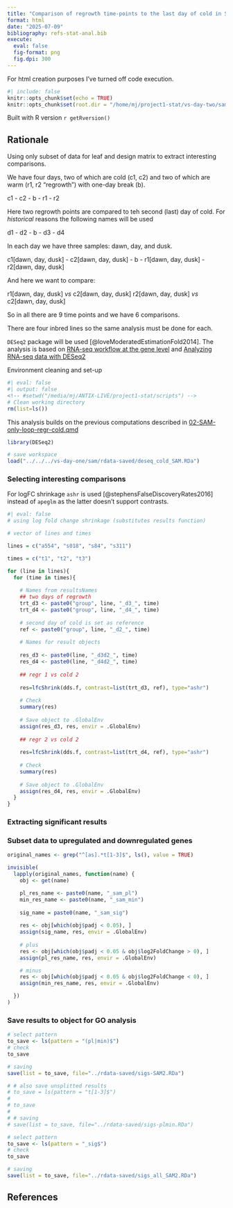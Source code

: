 ```yaml
---
title: "Comparison of regrowth time-points to the last day of cold in SAM"
format: html
date: "2025-07-09"
bibliography: refs-stat-anal.bib
execute:
  eval: false
  fig-format: png
  fig.dpi: 300
---
```


:::{.callout-note}
For html creation purposes I've turned off code execution.
:::

```r
#| include: false
knitr::opts_chunk$set(echo = TRUE)
knitr::opts_chunk$set(root.dir = "/home/mj/project1-stat/vs-day-two/sam/scripts")
```

Built with R version `r getRversion()`

## Rationale

Using only subset of data for leaf and design matrix to extract interesting comparisons.

We have four days, two of which are cold (c1, c2) and two of which are warm (r1, r2 "regrowth") with one-day break (b).

c1 - c2 - b - r1 - r2

:::{.callout-note}
Here two regrowth points are compared to teh second (last) day of cold.
For *historical* reasons the following names will be used

d1 - d2 - b - d3 - d4
:::

In each day we have three samples: dawn, day, and dusk.

c1[dawn, day, dusk] - c2[dawn, day, dusk] - b - r1[dawn, day, dusk] - r2[dawn, day, dusk]

And here we want to compare:

r1[dawn, day, dusk] *vs* c2[dawn, day, dusk]
r2[dawn, day, dusk] *vs* c2[dawn, day, dusk]

So in all there are 9 time points and we have 6 comparisons.

There are four inbred lines so the same analysis must be done for each.

`DESeq2` package will be used [@loveModeratedEstimationFold2014].
The analysis is based on [RNA-seq workflow at the gene level](https://bioconductor.org/packages/release/workflows/vignettes/rnaseqGene/inst/doc/rnaseqGene.html) and [Analyzing RNA-seq data with DESeq2](https://bioconductor.org/packages/release/bioc/vignettes/DESeq2/inst/doc/DESeq2.html#differential-expression-analysis)

Environment cleaning and set-up
```r
#| eval: false
#| output: false
<!-- #setwd("/media/mj/ANTIX-LIVE/project1-stat/scripts") -->
# Clean working directory
rm(list=ls())
```

:::{.callout-note}
This analysis builds on the previous computations described in [02-SAM-only-loop-regr-cold.qmd](02-SAM-only-loop-regr-cold.qmd)
:::

```r
library(DESeq2)

# save workspace
load("../../../vs-day-one/sam/rdata-saved/deseq_cold_SAM.RDa")
```

### Selecting interesting comparisons

For logFC shrinkage `ashr` is used [@stephensFalseDiscoveryRates2016] instead of `apeglm` as the latter doesn't support contrasts.

```r
#| eval: false
# using log fold change shrinkage (substitutes results function)

# vector of lines and times

lines = c("a554", "s018", "s84", "s311")

times = c("t1", "t2", "t3")

for (line in lines){
  for (time in times){
  
    # Names from resultsNames
    ## two days of regrowth
    trt_d3 <- paste0("group", line, "_d3_", time)
    trt_d4 <- paste0("group", line, "_d4_", time)
    
    # second day of cold is set as reference
    ref <- paste0("group", line, "_d2_", time)
    
    # Names for result objects
    
    res_d3 <- paste0(line, "_d3d2_", time)
    res_d4 <- paste0(line, "_d4d2_", time)
    
    ## regr 1 vs cold 2
    
    res=lfcShrink(dds.f, contrast=list(trt_d3, ref), type="ashr")
    
    # Check
    summary(res)
    
    # Save object to .GlobalEnv
    assign(res_d3, res, envir = .GlobalEnv)
    
    ## regr 2 vs cold 2
    
    res=lfcShrink(dds.f, contrast=list(trt_d4, ref), type="ashr")
    
    # Check
    summary(res)
    
    # Save object to .GlobalEnv
    assign(res_d4, res, envir = .GlobalEnv)
  }
}
```
### Extracting significant results

### Subset data to upregulated and downregulated genes

```r
original_names <- grep("^[as].*t[1-3]$", ls(), value = TRUE)

invisible(
  lapply(original_names, function(name) {
    obj <- get(name)

    pl_res_name <- paste0(name, "_sam_pl")
    min_res_name <- paste0(name, "_sam_min")
    
    sig_name = paste0(name, "_sam_sig")
    
    res <- obj[which(obj$padj < 0.05), ]
    assign(sig_name, res, envir = .GlobalEnv)
    
    # plus
    res <- obj[which(obj$padj < 0.05 & obj$log2FoldChange > 0), ]
    assign(pl_res_name, res, envir = .GlobalEnv)

    # minus
    res <- obj[which(obj$padj < 0.05 & obj$log2FoldChange < 0), ]
    assign(min_res_name, res, envir = .GlobalEnv)

  })
)
```

### Save results to object for GO analysis

```r
# select pattern
to_save <- ls(pattern = "(pl|min)$")
# check
to_save

# saving
save(list = to_save, file="../rdata-saved/sigs-SAM2.RDa")

# # also save unsplitted results
# to_save = ls(pattern = "t[1-3]$")
# 
# to_save
# 
# # saving
# save(list = to_save, file="../rdata-saved/sigs-plmin.RDa")

# select pattern
to_save <- ls(pattern = "_sig$")
# check
to_save

# saving
save(list = to_save, file="../rdata-saved/sigs_all_SAM2.RDa")
```

## References